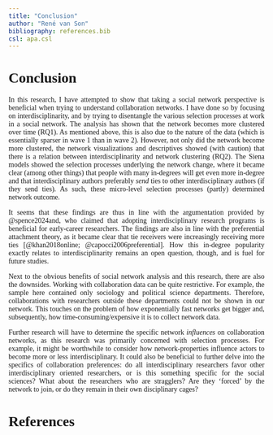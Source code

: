 ```yaml
---
title: "Conclusion"
author: "René van Son"
bibliography: references.bib
csl: apa.csl
---
```


```{=html}
<style>
body {
text-align: justify;
font-family: Times;
}
</style>
```
# Conclusion

In this research, I have attempted to show that taking a social network perspective is beneficial when trying to understand collaboration networks. I have done so by focusing on interdisciplinarity, and by trying to disentangle the various selection processes at work in a social network. The analysis has shown that the network becomes more clustered over time (RQ1). As mentioned above, this is also due to the nature of the data (which is essentially sparser in wave 1 than in wave 2). However, not only did the network become more clustered, the network visualizations and descriptives showed (with caution) that there is a relation between interdisciplinarity and network clustering (RQ2). The Siena models showed the selection processes underlying the network change, where it became clear (among other things) that people with many in-degrees will get even more in-degree and that interdisciplinary authors preferably *send* ties to other interdisciplinary authors (if they send ties). As such, these micro-level selection processes (partly) determined network outcome.

It seems that these findings are thus in line with the argumentation provided by @spence2024and, who claimed that adopting interdisciplinary research programs is beneficial for early-career researchers. The findings are also in line with the preferential attachment theory, as it became clear that tie receivers were increasingly receiving more ties [@khan2018online; @capocci2006preferential]. How this in-degree popularity exactly relates to interdisciplinarity remains an open question, though, and is fuel for future studies.

Next to the obvious benefits of social network analysis and this research, there are also the downsides. Working with collaboration data can be quite restrictive. For example, the sample here contained only sociology and political science departments. Therefore, collaborations with researchers outside these departments could not be shown in our network. This touches on the problem of how exponentially fast networks get bigger and, subsequently, how time-consuming/expensive it is to collect network data.

Further research will have to determine the specific network *influences* on collaboration networks, as this research was primarily concerned with selection processes. For example, it might be worthwhile to consider how network-properties influence actors to become more or less interdisciplinary. It could also be beneficial to further delve into the specifics of collaboration preferences: do all interdisciplinary researchers favor other interdisciplinary oriented researchers, or is this something specific for the social sciences? What about the researchers who are stragglers? Are they 'forced' by the network to join, or do they remain in their own disciplinary cages?

# References

